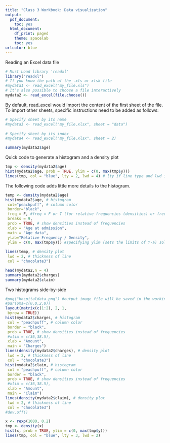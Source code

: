 ---
title: "Class 3 Workbook: Data visualization"
output:
  pdf_document:
    toc: yes
  html_document:
    df_print: paged
    theme: spacelab 
    toc: yes
urlcolor: blue
---

Reading an Excel data file 
```{r}
# Must Load library 'readxl'
library("readxl")
# If you know the path of the .xls or xlsk file 
#mydata1 <- read_excel("my_file.xls")
# It’s also possible to choose a file interactively
mydata2 <- read_excel(file.choose())
```

By default, read_excel would import the content of the first sheet of the file. To import other sheets, specific instructions need to be added as follows:
```{r}
# Specify sheet by its name
#mydata3 <- read_excel("my_file.xlsx", sheet = "data")
  
# Specify sheet by its index
#mydata4 <- read_excel("my_file.xlsx", sheet = 2)
```


```{r}
summary(mydata2$age)
```


Quick code to generate a histogram and a density plot

```{r}
tmp <- density(mydata2$age)
hist(mydata2$age, prob = TRUE, ylim = c(0, max(tmp$y)))
lines(tmp, col = "blue", lty = 2, lwd = 4) # lty if line type and lwd it's thickness
```
 
The following code adds little more details to the histogram.

```{r}
temp <- density(mydata2$age)
hist(mydata2$age, # histogram
 col="peachpuff", # column color
 border="black",
 freq = F, #freq = F or T (for relative frequencies (densities) or frequency resp.)
 breaks = 9,
 prob = TRUE, # show densities instead of frequencies
 xlab = "Age at admission",
 main = "Age data",
 ylab="Relative Frequency / Density",
 ylim = c(0, max(tmp$y))) #specifying ylim (sets the limits of Y-a) solves the problem of the top of density curve getting cut by title
 
lines(temp, # density plot
 lwd = 2, # thickness of line
 col = "chocolate3")
```
```{r}
head(mydata2,n = 4)
summary(mydata2$charges)
summary(mydata2$claim)
```


Two histograms side-by-side
```{r}
#png("hospitaldata.png") #output image file will be saved in the working directory
#par(oma=c(0,0,2,0))
layout(matrix(c(1:2), 2, 1,
 byrow = TRUE))
hist(mydata2$charges, # histogram
 col = "peachpuff", # column color
 border = "black",
 prob = TRUE, # show densities instead of frequencies
 #xlim = c(36,38.5),
 xlab = "Amount",
 main = "Charges")
lines(density(mydata2$charges), # density plot
 lwd = 2, # thickness of line
 col = "chocolate3")
hist(mydata2$claim, # histogram
 col = "peachpuff", # column color
 border = "black",
 prob = TRUE, # show densities instead of frequencies
 #xlim = c(36,38.5),
 xlab = "Amount",
 main = "Claim")
lines(density(mydata2$claim), # density plot
 lwd = 2, # thickness of line
 col = "chocolate3")
#dev.off()
```

```{r}
x <- rexp(1000, 0.2)
tmp <- density(x)
hist(x, prob = TRUE, ylim = c(0, max(tmp$y)))
lines(tmp, col = "blue", lty = 3, lwd = 2)
```











